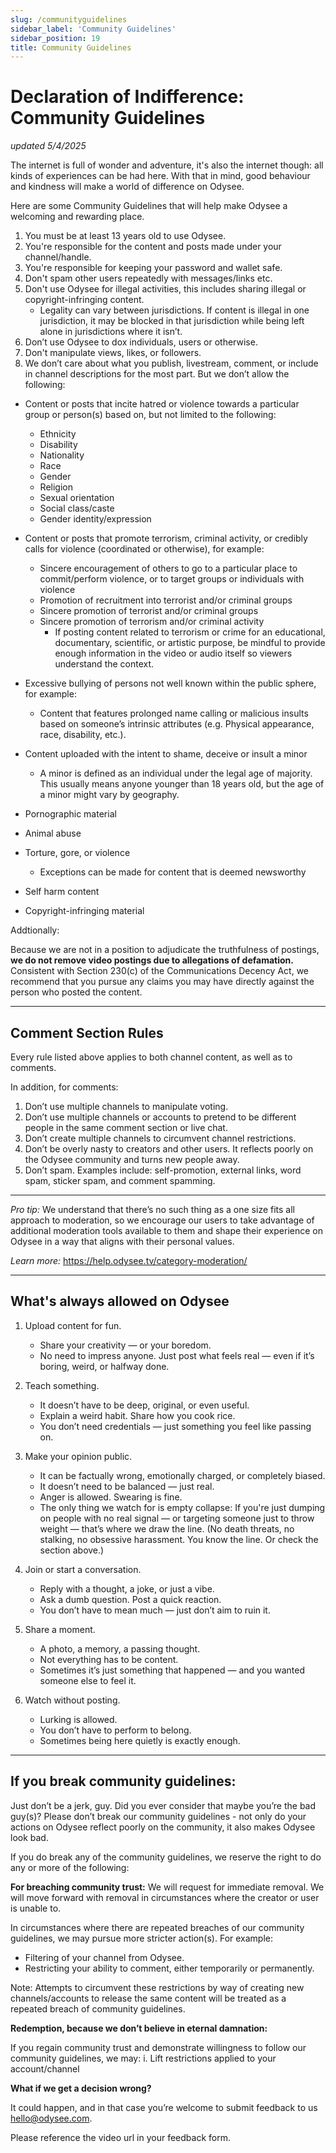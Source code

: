 ---
slug: /communityguidelines
sidebar_label: 'Community Guidelines'
sidebar_position: 19
title: Community Guidelines
---

# Declaration of Indifference: Community Guidelines
*updated 5/4/2025*

The internet is full of wonder and adventure, it's also the internet though: all kinds of experiences can be had here. With that in mind, good behaviour and kindness will make a world of difference on Odysee.

Here are some Community Guidelines that will help make Odysee a welcoming and rewarding place.

1. You must be at least 13 years old to use Odysee.
2. You're responsible for the content and posts made under your channel/handle.
3. You're responsible for keeping your password and wallet safe. 
4. Don't spam other users repeatedly with messages/links etc.
5. Don't use Odysee for illegal activities, this includes sharing illegal or copyright-infringing content.
	* Legality can vary between jurisdictions. If content is illegal in one jurisdiction, it may be blocked in that jurisdiction while being left alone in jurisdictions where it isn’t.
7. Don’t use Odysee to dox individuals, users or otherwise.
8. Don't manipulate views, likes, or followers.
9. We don’t care about what you publish, livestream, comment, or include in channel descriptions for the most part. But we don’t allow the following:
*   Content or posts that incite hatred or violence towards a particular group or person(s) based on, but not limited to the following:
    *   Ethnicity
    *   Disability
    *   Nationality
    *   Race
    *   Gender
    *   Religion
    *   Sexual orientation
    *   Social class/caste
    *   Gender identity/expression
*   Content or posts that promote terrorism, criminal activity, or credibly calls for violence (coordinated or otherwise), for example:
    *   Sincere encouragement of others to go to a particular place to commit/perform violence, or to target groups or individuals with violence
    *   Promotion of recruitment into terrorist and/or criminal groups
    *   Sincere promotion of terrorist and/or criminal groups
    *   Sincere promotion of terrorism and/or criminal activity
		- If posting content related to terrorism or crime for an educational, documentary, scientific, or artistic purpose, be mindful to provide enough information in the video or audio itself so viewers understand the context.

*   Excessive bullying of persons not well known within the public sphere, for example:
    *   Content that features prolonged name calling or malicious insults based on someone’s intrinsic attributes (e.g. Physical appearance, race, disability, etc.). 
*   Content uploaded with the intent to shame, deceive or insult a minor

    * A minor is defined as an individual under the legal age of majority. This usually means anyone younger than 18 years old, but the age of a minor might vary by geography.

*   Pornographic material
*   Animal abuse
*   Torture, gore, or violence
	* Exceptions can be made for content that is deemed newsworthy
*   Self harm content
*   Copyright-infringing material

Addtionally:

Because we are not in a position to adjudicate the truthfulness of postings, **we do not remove video postings due to allegations of defamation.** Consistent with Section 230(c) of the Communications Decency Act, we recommend that you pursue any claims you may have directly against the person who posted the content.

---

## Comment Section Rules

Every rule listed above applies to both channel content, as well as to comments. 

In addition, for comments:

1. Don’t use multiple channels to manipulate voting.
2. Don’t use multiple channels or accounts to pretend to be different people in the same comment section or live chat.
3. Don’t create multiple channels to circumvent channel restrictions.
4. Don’t be overly nasty to creators and other users. It reflects poorly on the Odysee community and turns new people away.
5. Don’t spam. Examples include: self-promotion, external links, word spam, sticker spam, and comment spamming.

---

_Pro tip:_ We understand that there’s no such thing as a one size fits all approach to moderation, so we encourage our users to take advantage of additional moderation tools available to them and shape their experience on Odysee in a way that aligns with their personal values.  

_Learn more:_ 
https://help.odysee.tv/category-moderation/

---

## What's always allowed on Odysee

1. Upload content for fun.
    *   Share your creativity — or your boredom.
    *   No need to impress anyone. Just post what feels real — even if it’s boring, weird, or halfway done.

2. Teach something.
    *   It doesn’t have to be deep, original, or even useful.
    *   Explain a weird habit. Share how you cook rice.
    *   You don’t need credentials — just something you feel like passing on.

3. Make your opinion public.
    *   It can be factually wrong, emotionally charged, or completely biased.
    *   It doesn’t need to be balanced — just real.
    *   Anger is allowed. Swearing is fine.
    *   The only thing we watch for is empty collapse: If you're just dumping on people with no real signal — or targeting someone just to throw weight — that’s where we draw the line. (No death threats, no stalking, no obsessive harassment. You know the line. Or check the section above.)

4. Join or start a conversation.
    *   Reply with a thought, a joke, or just a vibe.
    *   Ask a dumb question. Post a quick reaction.
    *   You don’t have to mean much — just don’t aim to ruin it.

5. Share a moment.
    *   A photo, a memory, a passing thought.
    *   Not everything has to be content.
    *   Sometimes it’s just something that happened — and you wanted someone else to feel it.

6. Watch without posting.
    *   Lurking is allowed.
    *   You don’t have to perform to belong.
    *   Sometimes being here quietly is exactly enough.

---

## If you break community guidelines:

Just don’t be a jerk, guy.  Did you ever consider that maybe you’re the bad guy(s)?
Please don’t break our community guidelines - not only do your actions on Odysee reflect poorly on the community, it also makes Odysee look bad. 

If you do break any of the community guidelines, we reserve the right to do any or more of the following:

**For breaching community trust:**
We will request for immediate removal. We will move forward with removal in circumstances where the creator or user is unable to.

In circumstances where there are repeated breaches of our community guidelines, we may pursue more stricter action(s). For example:

* Filtering of your channel from Odysee.
* Restricting your ability to comment, either temporarily or permanently.

Note: Attempts to circumvent these restrictions by way of creating new channels/accounts to release the same content will be treated as a repeated breach of community guidelines.


**Redemption, because we don’t believe in eternal damnation:**

If you regain community trust and demonstrate willingness to follow our community guidelines, we may:
i. Lift restrictions applied to your account/channel




**What if we get a decision wrong?**

It could happen, and in that case you’re welcome to submit feedback to us hello@odysee.com.

Please reference the video url in your feedback form.
